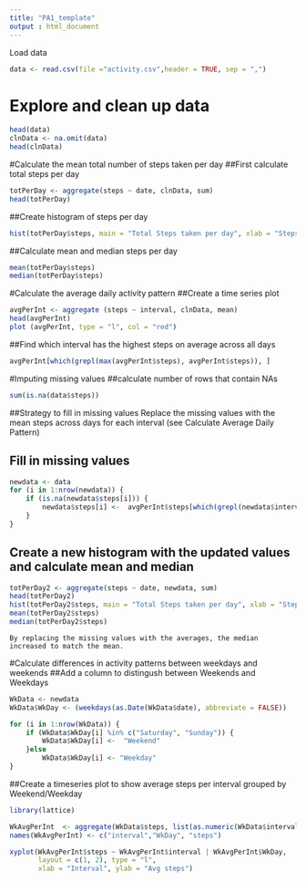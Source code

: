 ```yaml
---
title: "PA1_template"
output : html_document
---
```


Load data

```r
data <- read.csv(file ="activity.csv",header = TRUE, sep = ",")
```

# Explore and clean up data

```r
head(data)
clnData <- na.omit(data)
head(clnData)
```

#Calculate the mean total number of steps taken per day
##First calculate total steps per day
```r
totPerDay <- aggregate(steps ~ date, clnData, sum)
head(totPerDay)
```

##Create histogram of steps per day
```r
hist(totPerDay$steps, main = "Total Steps taken per day", xlab = "Steps per day", col = "blue", breaks = 20)
```

##Calculate mean and median steps per day
```r
mean(totPerDay$steps)
median(totPerDay$steps)
```

#Calculate the average daily activity pattern
##Create a time series plot
```r
avgPerInt <- aggregate (steps ~ interval, clnData, mean)
head(avgPerInt)
plot (avgPerInt, type = "l", col = "red")
```

##Find which interval has the highest steps on average across all days
```r
avgPerInt[which(grepl(max(avgPerInt$steps), avgPerInt$steps)), ]
```

#Imputing missing values
##calculate number of rows that contain NAs
```r
sum(is.na(data$steps))
```

##Strategy to fill in missing values
Replace the missing values with the mean steps across days for each interval (see Calculate Average Daily Pattern)

## Fill in missing values
```r
newdata <- data
for (i in 1:nrow(newdata)) {
    if (is.na(newdata$steps[i])) {
        newdata$steps[i] <-  avgPerInt$steps[which(grepl(newdata$interval[i], avgPerInt$interval))]
    }
}
```

## Create a new histogram with the updated values and calculate mean and median
```r
totPerDay2 <- aggregate(steps ~ date, newdata, sum)
head(totPerDay2)
hist(totPerDay2$steps, main = "Total Steps taken per day", xlab = "Steps per day", col = "blue", breaks = 20)
mean(totPerDay2$steps)
median(totPerDay2$steps)
```
    By replacing the missing values with the averages, the median increased to match the mean.

#Calculate differences in activity patterns between weekdays and weekends
##Add a column to distingush between Weekends and Weekdays
```r
WkData <- newdata
WkData$WkDay <- (weekdays(as.Date(WkData$date), abbreviate = FALSE))

for (i in 1:nrow(WkData)) {
    if (WkData$WkDay[i] %in% c("Saturday", "Sunday")) {
        WkData$WkDay[i] <-  "Weekend"
    }else
        WkData$WkDay[i] <- "Weekday"
}
```

##Create a timeseries plot to show average steps per interval grouped by Weekend/Weekday
```r
library(lattice)

WkAvgPerInt  <- aggregate(WkData$steps, list(as.numeric(WkData$interval),WkData$WkDay),FUN = "mean")
names(WkAvgPerInt) <- c("interval","WkDay", "steps")

xyplot(WkAvgPerInt$steps ~ WkAvgPerInt$interval | WkAvgPerInt$WkDay, 
       layout = c(1, 2), type = "l", 
       xlab = "Interval", ylab = "Avg steps")
```
